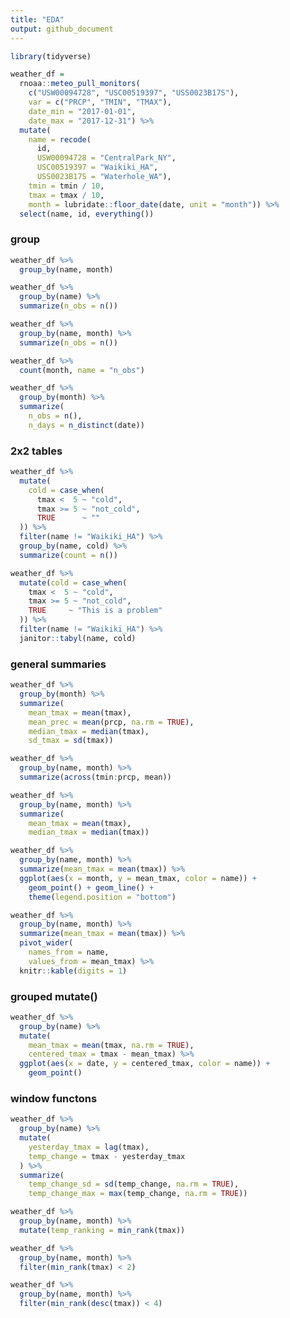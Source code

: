 ```yaml
---
title: "EDA"
output: github_document
---
```


```r
library(tidyverse)
```
```r
weather_df =  
  rnoaa::meteo_pull_monitors(
    c("USW00094728", "USC00519397", "USS0023B17S"),
    var = c("PRCP", "TMIN", "TMAX"), 
    date_min = "2017-01-01",
    date_max = "2017-12-31") %>%
  mutate(
    name = recode(
      id, 
      USW00094728 = "CentralPark_NY", 
      USC00519397 = "Waikiki_HA",
      USS0023B17S = "Waterhole_WA"),
    tmin = tmin / 10,
    tmax = tmax / 10,
    month = lubridate::floor_date(date, unit = "month")) %>%
  select(name, id, everything())
```

### group
```r
weather_df %>%
  group_by(name, month)
```

```r
weather_df %>%
  group_by(name) %>%
  summarize(n_obs = n())

weather_df %>%
  group_by(name, month) %>%
  summarize(n_obs = n())

weather_df %>%
  count(month, name = "n_obs")

weather_df %>%
  group_by(month) %>%
  summarize(
    n_obs = n(),
    n_days = n_distinct(date))
```
### 2x2 tables
```r
weather_df %>% 
  mutate(
    cold = case_when(
      tmax <  5 ~ "cold",
      tmax >= 5 ~ "not_cold",
      TRUE      ~ ""
  )) %>% 
  filter(name != "Waikiki_HA") %>% 
  group_by(name, cold) %>% 
  summarize(count = n()) 

weather_df %>% 
  mutate(cold = case_when(
    tmax <  5 ~ "cold",
    tmax >= 5 ~ "not_cold",
    TRUE     ~ "This is a problem"
  )) %>% 
  filter(name != "Waikiki_HA") %>% 
  janitor::tabyl(name, cold)


```
### general summaries
```r
weather_df %>%
  group_by(month) %>%
  summarize(
    mean_tmax = mean(tmax),
    mean_prec = mean(prcp, na.rm = TRUE),
    median_tmax = median(tmax),
    sd_tmax = sd(tmax))

weather_df %>%
  group_by(name, month) %>%
  summarize(across(tmin:prcp, mean))

weather_df %>%
  group_by(name, month) %>%
  summarize(
    mean_tmax = mean(tmax),
    median_tmax = median(tmax))

weather_df %>%
  group_by(name, month) %>%
  summarize(mean_tmax = mean(tmax)) %>%
  ggplot(aes(x = month, y = mean_tmax, color = name)) + 
    geom_point() + geom_line() + 
    theme(legend.position = "bottom")
```
```r
weather_df %>%
  group_by(name, month) %>%
  summarize(mean_tmax = mean(tmax)) %>% 
  pivot_wider(
    names_from = name,
    values_from = mean_tmax) %>% 
  knitr::kable(digits = 1)
```
### grouped mutate()
```r
weather_df %>%
  group_by(name) %>%
  mutate(
    mean_tmax = mean(tmax, na.rm = TRUE),
    centered_tmax = tmax - mean_tmax) %>% 
  ggplot(aes(x = date, y = centered_tmax, color = name)) + 
    geom_point() 
```
### window functons
```r
weather_df %>%
  group_by(name) %>%
  mutate(
    yesterday_tmax = lag(tmax),
    temp_change = tmax - yesterday_tmax
  ) %>%
  summarize(
    temp_change_sd = sd(temp_change, na.rm = TRUE),
    temp_change_max = max(temp_change, na.rm = TRUE))
```

```r
weather_df %>%
  group_by(name, month) %>%
  mutate(temp_ranking = min_rank(tmax))

weather_df %>%
  group_by(name, month) %>%
  filter(min_rank(tmax) < 2)

weather_df %>%
  group_by(name, month) %>%
  filter(min_rank(desc(tmax)) < 4)
```







